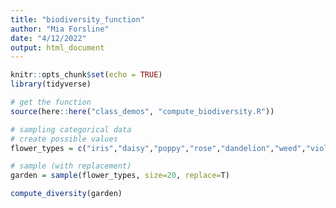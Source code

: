 ```yaml
---
title: "biodiversity_function"
author: "Mia Forsline"
date: "4/12/2022"
output: html_document
---
```


```r
knitr::opts_chunk$set(echo = TRUE)
library(tidyverse)
```

```r
# get the function
source(here::here("class_demos", "compute_biodiversity.R"))

# sampling categorical data
# create possible values
flower_types = c("iris","daisy","poppy","rose","dandelion","weed","violet")

# sample (with replacement)
garden = sample(flower_types, size=20, replace=T)

compute_diversity(garden)

```


